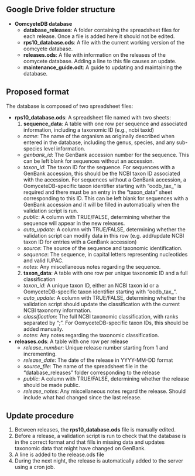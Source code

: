 
## Google Drive folder structure

* **OomcyeteDB database**
  * **database_releases**: A folder containing the spreadsheet files for each release. Once a file is added here it should not be edited.
  * **rps10_database.ods**: A file with the current working version of the oomcyete database. 
  * **releases.ods**: A file with information on the releases of the oomycete database. Adding a line to this file causes an update.
  * **maintenance_guide.odt**: A guide to updating and maintaining the database.

## Proposed format

The database is composed of two spreadsheet files: 

* **rps10_database.ods**: A spreadsheet file named with two sheets: 
  1. **sequence_data**: A table with one row per sequence and associated information, including a taxonomic ID (e.g., ncbi taxid)
    * *name*: The name of the organism as originally described when entered in the database, including the genus, species, and any sub-species level information.
    * *genbank_id*: The GenBank accession number for the sequence. This can be left blank for sequences without an accession.
    * *taxon_id*: The taxon ID for the sequence. For sequences with a GenBank accession, this should be the NCBI taxon ID associated with the accession. For sequences without a GenBank accession, a OomyceteDB-specific taxon identifier starting with "oodb_tax_" is required and there must be an entry in the "taxon_data" sheet corresponding to this ID.  This can be left blank for sequences with a GenBank accession and it will be filled in automatically when the validation script is run.
    * *public*: A column with TRUE/FALSE, determining whether the sequence will appear in the new releases.
    * *auto_update*: A column with TRUE/FALSE, determining whether the validation script can modify data in this row (e.g. add/update NCBI taxon ID for entries with a GenBank accession)
    * *source*: The source of the sequence and taxonomic identification.
    * *sequence*: The sequence, in capital letters representing nucleotides and valid IUPAC.
    * *notes*: Any miscellaneous notes regarding the sequence.
  2. **taxon_data**: A table with one row per unique taxonomic ID and a full classification
    * *taxon_id*: A unique taxon ID, either an NCBI taxon id or a OomyceteDB-specific taxon identifier starting with "oodb_tax_".
    * *auto_update*: A column with TRUE/FALSE, determining whether the validation script should update the classification with the current NCBI taxonomy information.
    * *classification*: The full NCBI taxonomic classification, with ranks separated by ";". For OomyceteDB-specific taxon IDs, this should be added manually.
    * *notes*: Any notes regarding the taxonomic classification.
* **releases.ods**: A table with one row per release
  * *release_number*: Unique release number starting from 1 and incrementing.
  * *release_date*: The date of the release in YYYY-MM-DD format
  * *source_file*: The name of the spreadsheet file in the "database_releases" folder corresponding to the release
  * *public*: A column with TRUE/FALSE, determining whether the release should be made public.
  * *release_notes*: Any miscellaneous notes regard the release. Should include what had changed since the last release.

## Update procedure

1. Between releases, the **rps10_database.ods** file is manually edited. 
2. Before a release, a validation script is run to check that the database is in the correct format and that fills in missing data and updates taxonomic data that might have changed on GenBank.
3. A line is added to the release.ods file
4. During the next night, the release is automatically added to the server using a cron job.
